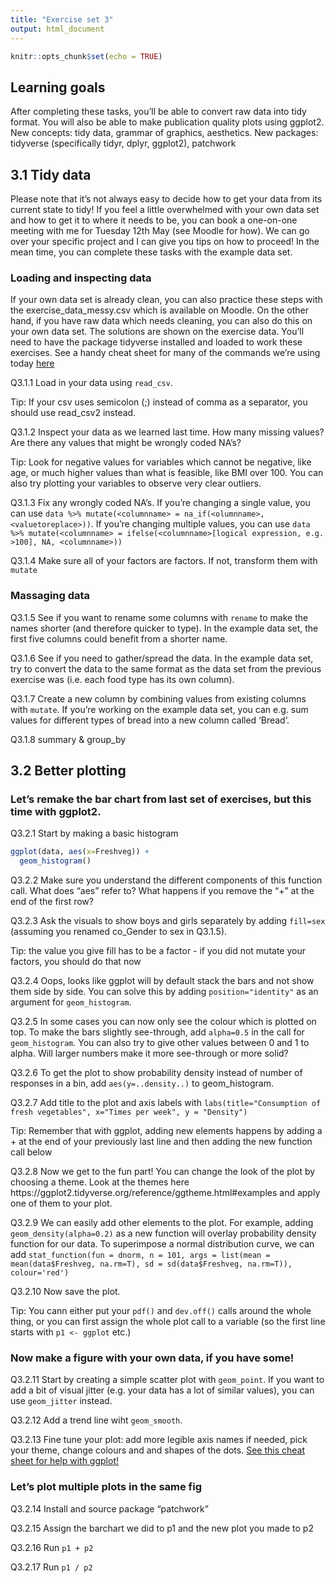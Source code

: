 ```yaml
---
title: "Exercise set 3"
output: html_document
---
```


```r
knitr::opts_chunk$set(echo = TRUE)
```

## Learning goals

After completing these tasks, you'll be able to convert raw data into tidy format. You will also be able to make publication quality plots using ggplot2. New concepts: tidy data, grammar of graphics, aesthetics. New packages: tidyverse (specifically tidyr, dplyr, ggplot2), patchwork

## 3.1 Tidy data
Please note that it's not always easy to decide how to get your data from its current state to tidy! If you feel a little overwhelmed with your own data set and how to get it to where it needs to be, you can book a one-on-one meeting with me for Tuesday 12th May (see Moodle for how). We can go over your specific project and I can give you tips on how to proceed! In the mean time, you can complete these tasks with the example data set.

### Loading and inspecting data
If your own data set is already clean, you can also practice these steps with the exercise_data_messy.csv which is available on Moodle. On the other hand, if you have raw data which needs cleaning, you can also do this on your own data set. The solutions are shown on the exercise data. You'll need to have the package tidyverse installed and loaded to work these exercises. See a handy cheat sheet for many of the commands we're using today [here](./images/data-import.pdf) 

Q3.1.1 Load in your data using `read_csv`.

Tip: If your csv uses semicolon (;) instead of comma as a separator, you should use read_csv2 instead. 

Q3.1.2 Inspect your data as we learned last time. How many missing values? Are there any values that might be wrongly coded NA's?

Tip: Look for negative values for variables which cannot be negative, like age, or much higher values than what is feasible, like BMI over 100. You can also try plotting your variables to observe very clear outliers.

Q3.1.3 Fix any wrongly coded NA's. If you're changing a single value, you can use `data %>% mutate(<columnname> = na_if(<olumnname>, <valuetoreplace>))`. If you're changing multiple values, you can use `data %>% mutate(<columnname> = ifelse(<columnname>[logical expression, e.g. >100], NA, <columnname>))`

Q3.1.4 Make sure all of your factors are factors. If not, transform them with `mutate`

### Massaging data 

Q3.1.5 See if you want to rename some columns with `rename` to make the names shorter (and therefore quicker to type). In the example data set, the first five columns could benefit from a shorter name.

Q3.1.6 See if you need to gather/spread the data. In the example data set, try to convert the data to the same format as the data set from the previous exercise was (i.e. each food type has its own column).

Q3.1.7 Create a new column by combining values from existing columns with `mutate`. If you're working on the example data set, you can e.g. sum values for different types of bread into a new column called 'Bread'.

Q3.1.8 summary & group_by

## 3.2 Better plotting

### Let's remake the bar chart from last set of exercises, but this time with ggplot2.

Q3.2.1 Start by making a basic histogram 
```r
ggplot(data, aes(x=Freshveg)) +
  geom_histogram()
```

Q3.2.2 Make sure you understand the different components of this function call. What does "aes" refer to? What happens if you remove the "+" at the end of the first row?

Q3.2.3 Ask the visuals to show boys and girls separately by adding `fill=sex` (assuming you renamed co_Gender to sex in Q3.1.5).

Tip: the value you give fill has to be a factor - if you did not mutate your factors, you should do that now

Q3.2.4 Oops, looks like ggplot will by default stack the bars and not show them side by side. You can solve this by adding `position="identity"` as an argument for `geom_histogram`.

Q3.2.5 In some cases you can now only see the colour which is plotted on top. To make the bars slightly see-through, add `alpha=0.5` in the call for `geom_histogram`. You can also try to give other values between 0 and 1 to alpha. Will larger numbers make it more see-through or more solid?

Q3.2.6 To get the plot to show probability density instead of number of responses in a bin, add `aes(y=..density..)` to geom_histogram.

Q3.2.7 Add title to the plot and axis labels with `labs(title="Consumption of fresh vegetables", x="Times per week", y = "Density")`

Tip: Remember that with ggplot, adding new elements happens by adding a + at the end of your previously last line and then adding the new function call below

Q3.2.8 Now we get to the fun part! You can change the look of the plot by choosing a theme. Look at the themes here https://ggplot2.tidyverse.org/reference/ggtheme.html#examples and apply one of them to your plot.

Q3.2.9 We can easily add other elements to the plot. For example, adding `geom_density(alpha=0.2)` as a new function will overlay probability density function for our data.
To superimpose a normal distribution curve, we can add `stat_function(fun = dnorm, n = 101, args = list(mean = mean(data$Freshveg, na.rm=T), sd = sd(data$Freshveg, na.rm=T)), colour='red')`

Q3.2.10 Now save the plot.

Tip: You cann either put your `pdf()` and `dev.off()` calls around the whole thing, or you can first assign the whole plot call to a variable (so the first line starts with `p1 <- ggplot` etc.) 

###  Now make a figure with your own data, if you have some!

Q3.2.11 Start by creating a simple scatter plot with `geom_point`. If you want to add a bit of visual jitter (e.g. your data has a lot of similar values), you can use `geom_jitter` instead.

Q3.2.12 Add a trend line wiht `geom_smooth`.

Q3.2.13 Fine tune your plot: add more legible axis names if needed, pick your theme, change colours and and shapes of the dots. [See this cheat sheet for help with ggplot!](./images/data-visualization.pdf)

### Let's plot multiple plots in the same fig

Q3.2.14 Install and source package "patchwork"

Q3.2.15 Assign the barchart we did to p1 and the new plot you made to p2

Q3.2.16 Run `p1 + p2`

Q3.2.17 Run `p1 / p2`